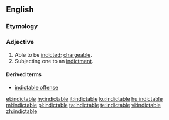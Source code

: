 ==English==

===Etymology===
{{rfe}}

===Adjective===
{{en-adj}}
# Able to be [[indict]]ed; [[chargeable]].
# Subjecting one to an [[indictment]].

====Derived terms====
* [[indictable offense]]

[[et:indictable]]
[[hy:indictable]]
[[it:indictable]]
[[ku:indictable]]
[[hu:indictable]]
[[ml:indictable]]
[[pl:indictable]]
[[ta:indictable]]
[[te:indictable]]
[[vi:indictable]]
[[zh:indictable]]